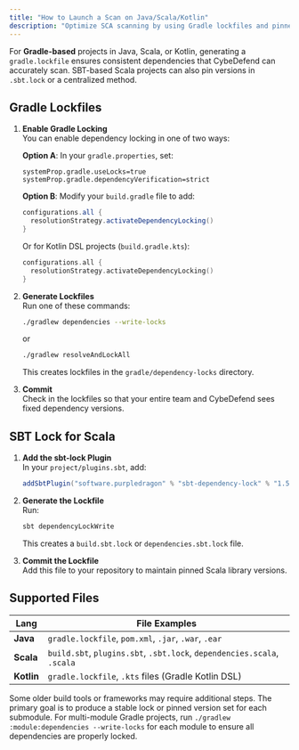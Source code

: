 ```yaml
---
title: "How to Launch a Scan on Java/Scala/Kotlin"
description: "Optimize SCA scanning by using Gradle lockfiles and pinned versions for Java, Scala, or Kotlin builds."
---
```



For **Gradle-based** projects in Java, Scala, or Kotlin, generating a `gradle.lockfile` ensures consistent dependencies that CybeDefend can accurately scan. SBT-based Scala projects can also pin versions in `.sbt.lock` or a centralized method.

## Gradle Lockfiles

1. **Enable Gradle Locking**  
   You can enable dependency locking in one of two ways:

   **Option A**: In your `gradle.properties`, set:
   ```properties
   systemProp.gradle.useLocks=true
   systemProp.gradle.dependencyVerification=strict
   ```

   **Option B**: Modify your `build.gradle` file to add:
   ```groovy
   configurations.all {
     resolutionStrategy.activateDependencyLocking()
   }
   ```
   
   Or for Kotlin DSL projects (`build.gradle.kts`):
   ```kotlin
   configurations.all {
     resolutionStrategy.activateDependencyLocking()
   }
   ```

2. **Generate Lockfiles**  
   Run one of these commands:
   ```bash
   ./gradlew dependencies --write-locks
   ```
   or
   ```bash
   ./gradlew resolveAndLockAll
   ```
   
   This creates lockfiles in the `gradle/dependency-locks` directory.

3. **Commit**  
   Check in the lockfiles so that your entire team and CybeDefend sees fixed dependency versions.

<UseLockfiles />

## SBT Lock for Scala

1. **Add the sbt-lock Plugin**  
   In your `project/plugins.sbt`, add:
   ```scala
   addSbtPlugin("software.purpledragon" % "sbt-dependency-lock" % "1.5.1")
   ```

2. **Generate the Lockfile**  
   Run:
   ```bash
   sbt dependencyLockWrite
   ```
   
   This creates a `build.sbt.lock` or `dependencies.sbt.lock` file.

3. **Commit the Lockfile**  
   Add this file to your repository to maintain pinned Scala library versions.

## Supported Files

| Lang      | File Examples                                                               |
|-----------|-----------------------------------------------------------------------------|
| **Java**  | `gradle.lockfile`, `pom.xml`, `.jar`, `.war`, `.ear`                        |
| **Scala** | `build.sbt`, `plugins.sbt`, `.sbt.lock`, `dependencies.scala`, `.scala`     |
| **Kotlin**| `gradle.lockfile`, `.kts` files (Gradle Kotlin DSL)                          |

<Note>
Some older build tools or frameworks may require additional steps. The primary goal is to produce a stable lock or pinned version set for each submodule.
</Note>

<Tip>
For multi-module Gradle projects, run <code>./gradlew :module:dependencies --write-locks</code> for each module to ensure all dependencies are properly locked.
</Tip>